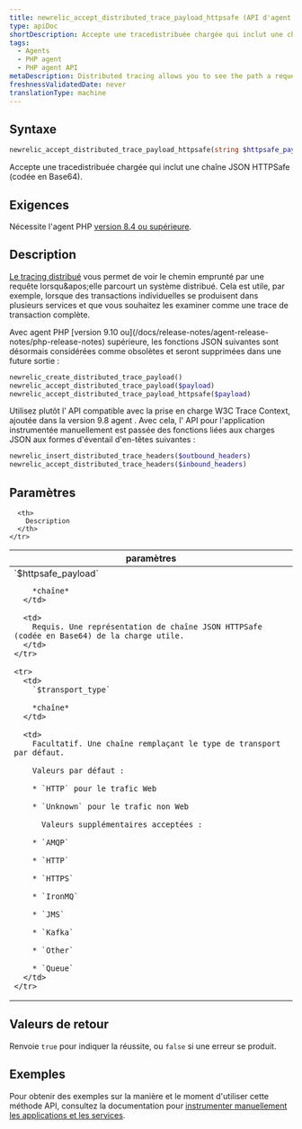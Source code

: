 ```yaml
---
title: newrelic_accept_distributed_trace_payload_httpsafe (API d'agent PHP)
type: apiDoc
shortDescription: Accepte une tracedistribuée chargée qui inclut une chaîne JSON HTTPSafe (codée en Base64).
tags:
  - Agents
  - PHP agent
  - PHP agent API
metaDescription: Distributed tracing allows you to see the path a request takes as it travels through a distributed system. Use this API to accept an HTTPSafe/Base64 payload.
freshnessValidatedDate: never
translationType: machine
---
```


## Syntaxe

```php
newrelic_accept_distributed_trace_payload_httpsafe(string $httpsafe_payload, string $transport_type)
```

Accepte une tracedistribuée chargée qui inclut une chaîne JSON HTTPSafe (codée en Base64).

## Exigences

Nécessite l&apos;agent PHP [version 8.4 ou supérieure](/docs/release-notes/agent-release-notes/php-release-notes).

## Description

[Le tracing distribué](/docs/agents/php-agent/features/distributed-tracing-php) vous permet de voir le chemin emprunté par une requête lorsqu&amp;apos;elle parcourt un système distribué. Cela est utile, par exemple, lorsque des transactions individuelles se produisent dans plusieurs services et que vous souhaitez les examiner comme une trace de transaction complète.

<Callout variant="important">
  Avec agent PHP [version 9.10 ou](/docs/release-notes/agent-release-notes/php-release-notes) supérieure, les fonctions JSON suivantes sont désormais considérées comme obsolètes et seront supprimées dans une future sortie :

  ```php
  newrelic_create_distributed_trace_payload()
  newrelic_accept_distributed_trace_payload($payload)
  newrelic_accept_distributed_trace_payload_httpsafe($payload)
  ```

  Utilisez plutôt l’ API compatible avec la prise en charge W3C Trace Context, ajoutée dans la version 9.8 agent . Avec cela, l&apos; API pour l&apos;application instrumentée manuellement est passée des fonctions liées aux charges JSON aux formes d&apos;éventail d&apos;en-têtes suivantes :

  ```php
  newrelic_insert_distributed_trace_headers($outbound_headers)
  newrelic_accept_distributed_trace_headers($inbound_headers)
  ```
</Callout>

## Paramètres

<table>
  <thead>
    <tr>
      <th width="25%">
        paramètres
      </th>

      <th>
        Description
      </th>
    </tr>
  </thead>

  <tbody>
    <tr>
      <td>
        `$httpsafe_payload`

        *chaîne*
      </td>

      <td>
        Requis. Une représentation de chaîne JSON HTTPSafe (codée en Base64) de la charge utile.
      </td>
    </tr>

    <tr>
      <td>
        `$transport_type`

        *chaîne*
      </td>

      <td>
        Facultatif. Une chaîne remplaçant le type de transport par défaut.

        Valeurs par défaut :

        * `HTTP` pour le trafic Web

        * `Unknown` pour le trafic non Web

          Valeurs supplémentaires acceptées :

        * `AMQP`

        * `HTTP`

        * `HTTPS`

        * `IronMQ`

        * `JMS`

        * `Kafka`

        * `Other`

        * `Queue`
      </td>
    </tr>
  </tbody>
</table>

## Valeurs de retour

Renvoie `true` pour indiquer la réussite, ou `false` si une erreur se produit.

## Exemples

Pour obtenir des exemples sur la manière et le moment d&apos;utiliser cette méthode API, consultez la documentation pour [instrumenter manuellement les applications et les services](/docs/agents/php-agent/features/distributed-tracing-php#manual).
